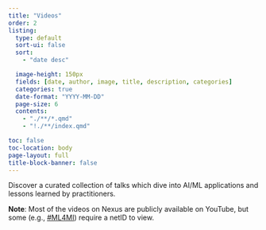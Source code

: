 ```yaml
---
title: "Videos"
order: 2
listing:
  type: default
  sort-ui: false
  sort:
    - "date desc"

  image-height: 150px
  fields: [date, author, image, title, description, categories]
  categories: true
  date-format: "YYYY-MM-DD"
  page-size: 6
  contents:
    - "./**/*.qmd"
    - "!./**/index.qmd"

toc: false
toc-location: body
page-layout: full
title-block-banner: false
---
```

Discover a curated collection of talks which dive into AI/ML applications and lessons learned by practitioners.

**Note**: Most of the videos on Nexus are publicly available on YouTube, but some (e.g., [#ML4MI](https://uw-madison-datascience.github.io/ML-X-Nexus/Applications/Videos/ML4MI/)) require a netID to view.
